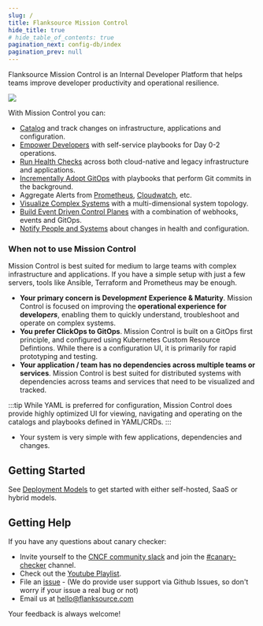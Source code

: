 ```yaml
---
slug: /
title: Flanksource Mission Control
hide_title: true
# hide_table_of_contents: true
pagination_next: config-db/index
pagination_prev: null
---
```



Flanksource Mission Control is an Internal Developer Platform that helps teams improve developer productivity and operational resilience.

![](/img/how-it-works.svg)

With Mission Control you can:

* [Catalog](./config-db) and track changes on infrastructure, applications and configuration.
* [Empower Developers](./playbooks) with self-service playbooks for Day 0-2 operations.
* [Run Health Checks](./canary-checker) across both cloud-native and legacy infrastructure and applications.
* [Incrementally Adopt GitOps](./playbooks/actions/gitops) with playbooks that perform Git commits in the background.
* Aggregate Alerts from [Prometheus](/canary-checker/reference/alert-manager), [Cloudwatch](/canary-checker/reference/aws-cloudwatch), etc.
* [Visualize Complex Systems](./topology) with a multi-dimensional system topology.
* [Build Event Driven Control Planes](./playbooks/actions/gitops) with a combination of webhooks, events and GitOps.
* [Notify People and Systems](./notifications) about changes in health and configuration.


### When not to use Mission Control

Mission Control is best suited for medium to large teams with complex infrastructure and applications. If you have a simple setup with just a few servers, tools like Ansible, Terraform and Prometheus may be enough.

* **Your primary concern is Develop**_**ment**_ **Experience & Maturity**. Mission Control is focused on improving the **operational experience for develop*ers***, enabling them to quickly understand, troubleshoot and operate on complex systems.
* **You prefer ClickOps to GitOps**. Mission Control is built on a GitOps first principle, and configured using Kubernetes Custom Resource Defintions. While there is a configuration UI, it is primarily for rapid prototyping and testing.
* **Your application / team has no dependencies across multiple teams or services**. Mission Control is best suited for distributed systems with dependencies across teams and services that need to be visualized and tracked.

:::tip
While YAML is preferred for configuration, Mission Control does provide highly optimized UI for viewing, navigating and operating on the catalogs and playbooks defined in YAML/CRDs.
:::

* Your system is very simple with few applications, dependencies and changes.


## Getting Started


See [Deployment Models](/installation/deployment-models) to get started with either self-hosted, SaaS or hybrid models.


## Getting Help

If you have any questions about canary checker:

* Invite yourself to the [CNCF community slack](https://slack.cncf.io/) and join the [#canary-checker](https://cloud-native.slack.com/messages/canary-checker/) channel.
* Check out the [Youtube Playlist](https://www.youtube.com/playlist?list=PLz4F_KggvA58D6krlw433TNr8qMbu1aIU).
* File an [issue](https://github.com/flanksource/mission-control/issues/new) - (We do provide user support via Github Issues, so don't worry  if your issue a real bug or not)
* Email us at [hello@flanksource.com](mailto:hello@flanksource.com)

Your feedback is always welcome!
